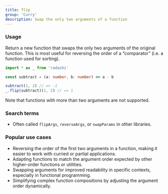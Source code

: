 ```yaml
---
title: flip
group: 'Curry'
description: Swap the only two arguments of a function
---
```


### Usage

Return a new function that swaps the only two arguments of the original function. This is most useful for reversing the order of a “comparator” (i.e. a function used for sorting).

```ts
import * as _ from 'radashi'

const subtract = (a: number, b: number) => a - b

subtract(1, 2) // => -1
_.flip(subtract)(1, 2) // => 1
```

Note that functions with more than two arguments are not supported.

### Search terms

- Often called `flipArgs`, `reverseArgs`, or `swapParams` in other libraries.

### Popular use cases

- Reversing the order of the first two arguments in a function, making it easier to work with curried or partial applications.
- Adapting functions to match the argument order expected by other higher-order functions or utilities.
- Swapping arguments for improved readability in specific contexts, especially in functional programming.
- Simplifying complex function compositions by adjusting the argument order dynamically.
